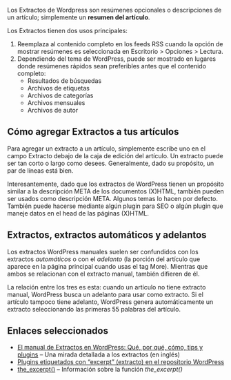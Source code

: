 {{Languages|
{{en|Excerpt}}
{{es|{{PAGENAME}}}}
{{ja|抜粋}}
}}

Los Extractos de Wordpress son resúmenes opcionales o descripciones de un artículo; simplemente un '''resumen del artículo'''.

Los Extractos tienen dos usos principales:

#   Reemplaza al contenido completo en los feeds RSS cuando la opción de mostrar resúmenes es seleccionada en Escritorio > Opciones > Lectura.
#   Dependiendo del tema de WordPress, puede ser mostrado en lugares donde resúmenes rápidos sean preferibles antes que el contenido completo:
#*      Resultados de búsquedas
#*      Archivos de etiquetas
#*      Archivos de categorías
#*      Archivos mensuales
#*      Archivos de autor

== Cómo agregar Extractos a tus artículos ==

Para agregar un extracto a un artículo, simplemente escribe uno en el campo Extracto debajo de la caja de edición del artículo. Un extracto puede ser tan corto o largo como desees. Generalmente, dado su propósito, un par de líneas está bien.

Interesantemente, dado que los extractos de WordPress tienen un propósito similar a la descripción META de los documentos (X)HTML, también pueden ser usados como descripción META. Algunos temas lo hacen por defecto. También puede hacerse mediante algún plugin para SEO o algún plugin que maneje datos en el head de las páginas (X)HTML.

== Extractos, extractos automáticos y adelantos ==

Los extractos WordPress manuales suelen ser confundidos con los extractos ''automáticos'' o con el ''adelanto'' (la porción del artículo que aparece en la página principal cuando usas el tag More). Mientras que ambos se relacionan con el extracto manual, también difieren de él.

La relación entre los tres es esta: cuando un artículo no tiene extracto manual, WordPress busca un adelanto para usar como extracto. Si el artículo tampoco tiene adelanto, WordPress genera automáticamente un extracto seleccionando las primeras 55 palabras del artículo.

== Enlaces seleccionados ==

*   [http://op111.net/67 El manual de Extractos en WordPress: Qué, por qué, cómo, tips y plugins] – Una mirada detallada a los extractos (en inglés)
*   [http://wordpress.org/extend/plugins/tags/excerpt Plugins etiquetados con “excerpt” (extracto) en el repositorio WordPress]
*   [[Template_Tags/the_excerpt|the_excerpt()]] – Información sobre la función ''the_excerpt()''
